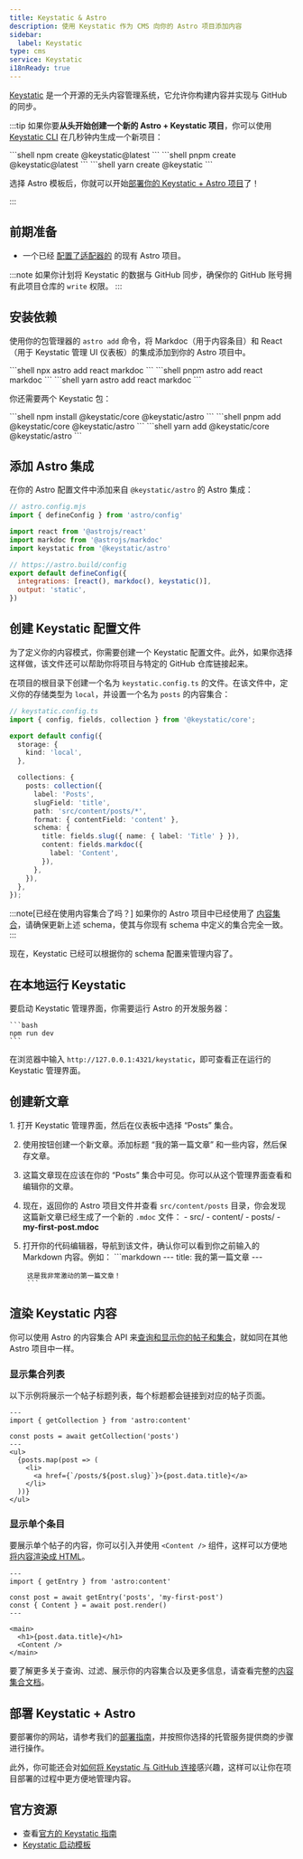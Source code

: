 ```yaml
---
title: Keystatic & Astro
description: 使用 Keystatic 作为 CMS 向你的 Astro 项目添加内容
sidebar:
  label: Keystatic
type: cms
service: Keystatic
i18nReady: true
---
```


[Keystatic](https://keystatic.com/) 是一个开源的无头内容管理系统，它允许你构建内容并实现与 GitHub 的同步。

:::tip
如果你要**从头开始创建一个新的 Astro + Keystatic 项目**，你可以使用 [Keystatic CLI](https://keystatic.com/docs/quick-start#keystatic-cli) 在几秒钟内生成一个新项目：

<PackageManagerTabs>
  <Fragment slot="npm">
  ```shell
  npm create @keystatic@latest
  ```
  </Fragment>
  <Fragment slot="pnpm">
  ```shell
  pnpm create @keystatic@latest
  ```
  </Fragment>
  <Fragment slot="yarn">
  ```shell
  yarn create @keystatic
  ```
  </Fragment>
</PackageManagerTabs>

选择 Astro 模板后，你就可以开始[部署你的 Keystatic + Astro 项目](#部署-keystatic--astro)了！

:::

## 前期准备

- 一个已经 [配置了适配器的](/zh-cn/guides/on-demand-rendering/) 的现有 Astro 项目。

:::note
如果你计划将 Keystatic 的数据与 GitHub 同步，确保你的 GitHub 账号拥有此项目仓库的 `write` 权限。
:::

## 安装依赖

使用你的包管理器的 `astro add` 命令，将 Markdoc（用于内容条目）和 React（用于 Keystatic 管理 UI 仪表板）的集成添加到你的 Astro 项目中。

<PackageManagerTabs>
  <Fragment slot="npm">
  ```shell
  npx astro add react markdoc
  ```
  </Fragment>
  <Fragment slot="pnpm">
  ```shell
  pnpm astro add react markdoc
  ```
  </Fragment>
  <Fragment slot="yarn">
  ```shell
  yarn astro add react markdoc
  ```
  </Fragment>
</PackageManagerTabs>

你还需要两个 Keystatic 包：

<PackageManagerTabs>
  <Fragment slot="npm">
  ```shell
  npm install @keystatic/core @keystatic/astro
  ```
  </Fragment>
  <Fragment slot="pnpm">
  ```shell
  pnpm add @keystatic/core @keystatic/astro
  ```
  </Fragment>
  <Fragment slot="yarn">
  ```shell
  yarn add @keystatic/core @keystatic/astro
  ```
  </Fragment>
</PackageManagerTabs>

## 添加 Astro 集成

在你的 Astro 配置文件中添加来自 `@keystatic/astro` 的 Astro 集成：

```js  ins={6} ins=", keystatic()"
// astro.config.mjs
import { defineConfig } from 'astro/config'

import react from '@astrojs/react'
import markdoc from '@astrojs/markdoc'
import keystatic from '@keystatic/astro'

// https://astro.build/config
export default defineConfig({
  integrations: [react(), markdoc(), keystatic()],
  output: 'static',
})
```

## 创建 Keystatic 配置文件

为了定义你的内容模式，你需要创建一个 Keystatic 配置文件。此外，如果你选择这样做，该文件还可以帮助你将项目与特定的 GitHub 仓库链接起来。

在项目的根目录下创建一个名为 `keystatic.config.ts` 的文件。在该文件中，定义你的存储类型为 `local`，并设置一个名为 `posts` 的内容集合：

```ts {8-25}
// keystatic.config.ts
import { config, fields, collection } from '@keystatic/core';

export default config({
  storage: {
    kind: 'local',
  },

  collections: {
    posts: collection({
      label: 'Posts',
      slugField: 'title',
      path: 'src/content/posts/*',
      format: { contentField: 'content' },
      schema: {
        title: fields.slug({ name: { label: 'Title' } }),
        content: fields.markdoc({
          label: 'Content',
        }),
      },
    }),
  },
});
```

:::note[已经在使用内容集合了吗？]
如果你的 Astro 项目中已经使用了 [内容集合](/zh-cn/guides/content-collections/)，请确保更新上述 schema，使其与你现有 schema 中定义的集合完全一致。
:::

现在，Keystatic 已经可以根据你的 schema 配置来管理内容了。

## 在本地运行 Keystatic

要启动 Keystatic 管理界面，你需要运行 Astro 的开发服务器：

    ```bash
    npm run dev
    ```

在浏览器中输入 `http://127.0.0.1:4321/keystatic`，即可查看正在运行的 Keystatic 管理界面。


## 创建新文章

<Steps>
1. 打开 Keystatic 管理界面，然后在仪表板中选择 “Posts” 集合。

2. 使用按钮创建一个新文章。添加标题 “我的第一篇文章” 和一些内容，然后保存文章。
 
3. 这篇文章现在应该在你的 “Posts” 集合中可见。你可以从这个管理界面查看和编辑你的文章。
 
4. 现在，返回你的 Astro 项目文件并查看 `src/content/posts` 目录，你会发现这篇新文章已经生成了一个新的 `.mdoc` 文件：
		<FileTree title="项目结构">
		- src/
		  - content/
		    - posts/
		      - **my-first-post.mdoc**
		</FileTree>

5. 打开你的代码编辑器，导航到该文件，确认你可以看到你之前输入的 Markdown 内容。例如：
		```markdown
		---
		title: 我的第一篇文章
		---
		
		这是我非常激动的第一篇文章！
		```
</Steps>

## 渲染 Keystatic 内容

你可以使用 Astro 的内容集合 API 来[查询和显示你的帖子和集合](/zh-cn/guides/content-collections/#查询集合)，就如同在其他 Astro 项目中一样。

### 显示集合列表

以下示例将展示一个帖子标题列表，每个标题都会链接到对应的帖子页面。

```tsx {4}
---
import { getCollection } from 'astro:content'

const posts = await getCollection('posts')
---
<ul>
  {posts.map(post => (
    <li>
      <a href={`/posts/${post.slug}`}>{post.data.title}</a>
    </li>
  ))}
</ul>
```

### 显示单个条目

要展示单个帖子的内容，你可以引入并使用 `<Content />` 组件，这样可以方便地[将内容渲染成 HTML](/zh-cn/guides/content-collections/#渲染正文内容)。

```tsx {4-5}
---
import { getEntry } from 'astro:content'

const post = await getEntry('posts', 'my-first-post')
const { Content } = await post.render()
---

<main>
  <h1>{post.data.title}</h1>
  <Content />
</main>

```

要了解更多关于查询、过滤、展示你的内容集合以及更多信息，请查看完整的[内容集合文档](/zh-cn/guides/content-collections/)。
## 部署 Keystatic + Astro

要部署你的网站，请参考我们的[部署指南](/zh-cn/guides/deploy/)，并按照你选择的托管服务提供商的步骤进行操作。

此外，你可能还会对[如何将 Keystatic 与 GitHub 连接](https://keystatic.com/docs/connect-to-github)感兴趣，这样可以让你在项目部署的过程中更方便地管理内容。

## 官方资源

- 查看[官方的 Keystatic 指南](https://keystatic.com/docs/installation-astro)
- [Keystatic 启动模板](https://github.com/Thinkmill/keystatic/tree/main/templates/astro)
